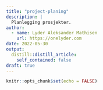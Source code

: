 ```yaml
---
title: "project-planing"
description: |
  Planlegging prosjekter. 
author:
  - name: Lyder Aleksander Mathisen   
    url: https://onelyder.com
date: 2022-05-30
output:
  distill::distill_article:
    self_contained: false
draft: true
---
```



```r
knitr::opts_chunk$set(echo = FALSE)

```






